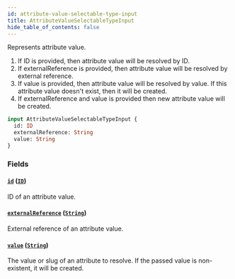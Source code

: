 ```yaml
---
id: attribute-value-selectable-type-input
title: AttributeValueSelectableTypeInput
hide_table_of_contents: false
---
```


Represents attribute value.

1. If ID is provided, then attribute value will be resolved by ID.
2. If externalReference is provided, then attribute value will be resolved by external reference.
3. If value is provided, then attribute value will be resolved by value. If this attribute value doesn't exist, then it will be created.
4. If externalReference and value is provided then new attribute value will be created.

```graphql
input AttributeValueSelectableTypeInput {
  id: ID
  externalReference: String
  value: String
}
```

### Fields

#### [`id`](#) ([`ID`](../../../developer/api-reference/scalars/id))

ID of an attribute value.

#### [`externalReference`](#) ([`String`](../../../developer/api-reference/scalars/string))

External reference of an attribute value.

#### [`value`](#) ([`String`](../../../developer/api-reference/scalars/string))

The value or slug of an attribute to resolve. If the passed value is non-existent, it will be created.
